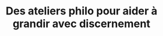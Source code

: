 ---
expert: "discernement"
metadata:
  title: "Des ateliers philo pour aider à grandir avec discernement - Out of the Books"
  description: >-
    Rencontre avec Frédéric Lenoir
  robots:
    index: true
    follow: true
published: true
title: "Des ateliers philo pour aider à grandir avec discernement"
description: >-
  Rencontre avec Frédéric Lenoir
publishDate: 2023-05-24T00:00:00.000Z
category: live
tags:
  - live
  - education
image: "https://i.ytimg.com/vi/P0j7xZU2g2A/sddefault.jpg"
duration: "41min"
media:
  type: "youtube"
  videoUrl: "https://www.youtube.com/watch?v=P0j7xZU2g2A"
---
